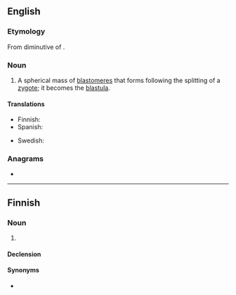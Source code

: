 {{also|mórula}}
==English==

===Etymology===
From diminutive of {{etyl|la|en}} {{m|la|morum||mulberry}}.

===Noun===
{{wikipedia}}
{{en-noun|s|morulae}}

# {{lb|en|biology}} A spherical mass of [[blastomere]]s that forms following the splitting of a [[zygote]]; it becomes the [[blastula]].

====Translations====
{{trans-top|spherical mass of blastomeres}}
* Finnish: {{t|fi|morula}}
* Spanish: {{t|es|mórula|f}}
{{trans-mid}}
* Swedish: {{t+|sv|morula|c}}
{{trans-bottom}}

===Anagrams===
* {{anagrams|en|Lamour}}

----

==Finnish==

===Noun===
{{fi-noun}}

# {{lb|fi|biology}} {{l|en|morula}}

====Declension====
{{fi-decl-kulkija|morul|a}}

====Synonyms====
* {{l|fi|muurainaste}}